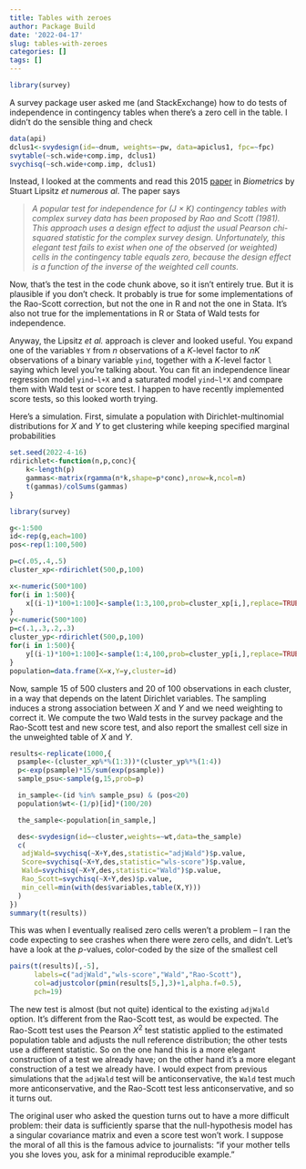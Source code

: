 ```yaml
---
title: Tables with zeroes
author: Package Build
date: '2022-04-17'
slug: tables-with-zeroes
categories: []
tags: []
---
```


```r
library(survey)
```

A survey package user asked me (and StackExchange) how to do tests of independence in contingency tables when there's a zero cell in the table. I didn't do the sensible thing and check

```r
data(api)
dclus1<-svydesign(id=~dnum, weights=~pw, data=apiclus1, fpc=~fpc)
svytable(~sch.wide+comp.imp, dclus1) 
svychisq(~sch.wide+comp.imp, dclus1)
```

Instead, I looked at the comments and read this 2015 [paper](https://www.ncbi.nlm.nih.gov/pmc/articles/PMC4567525/) in *Biometrics* by Stuart Lipsitz *et numerous al*. The paper says

>*A popular test for independence for (J × K) contingency tables with complex survey data has been proposed by Rao and Scott (1981). This approach uses a design effect to adjust the usual Pearson chi-squared statistic for the complex survey design. Unfortunately, this elegant test fails to exist when one of the observed (or weighted) cells in the contingency table equals zero, because the design effect is a function of the inverse of the weighted cell counts.*

Now, that's the test in the code chunk above, so it isn't entirely true. But it is plausible if you don't check. It probably is true for some implementations of the Rao-Scott correction, but not the one in R and not the one in Stata.  It's also not true for the implementations in R or Stata of Wald tests for independence. 

Anyway, the Lipsitz *et al.* approach is clever and looked useful. You expand one of the variables `Y` from $n$ observations of a $K$-level factor to $nK$ observations of a binary variable `yind`, together with a $K$-level factor `l` saying which level you're talking about. You can fit an independence linear regression model `yind~l+X` and a saturated model `yind~l*X` and compare them with Wald test or score test.  I happen to have recently implemented score tests, so this looked worth trying. 

Here's a simulation. First, simulate a population with Dirichlet-multinomial distributions for $X$ and $Y$ to get clustering while keeping specified marginal probabilities
```r
set.seed(2022-4-16)
rdirichlet<-function(n,p,conc){
	k<-length(p)
	gammas<-matrix(rgamma(n*k,shape=p*conc),nrow=k,ncol=n)
	t(gammas)/colSums(gammas)
}

library(survey)

g<-1:500
id<-rep(g,each=100)
pos<-rep(1:100,500)

p=c(.05,.4,.5)
cluster_xp<-rdirichlet(500,p,100)

x<-numeric(500*100)
for(i in 1:500){
	x[(i-1)*100+1:100]<-sample(1:3,100,prob=cluster_xp[i,],replace=TRUE)
}
y<-numeric(500*100)
p=c(.1,.3,.2,.3)
cluster_yp<-rdirichlet(500,p,100)
for(i in 1:500){
	y[(i-1)*100+1:100]<-sample(1:4,100,prob=cluster_yp[i,],replace=TRUE)
}
population=data.frame(X=x,Y=y,cluster=id)
```

Now, sample 15 of 500 clusters and 20 of 100 observations in each cluster, in a way that depends on the latent Dirichlet variables.  The sampling induces a strong association between $X$ and $Y$ and we need weighting to correct it.  We compute the two Wald tests in the survey package and the Rao-Scott test and new score test, and also report the smallest cell size in the unweighted table of $X$ and $Y$.

```r
results<-replicate(1000,{
  psample<-(cluster_xp%*%(1:3))*(cluster_yp%*%(1:4))
  p<-exp(psample)*15/sum(exp(psample))
  sample_psu<-sample(g,15,prob=p)

  in_sample<-(id %in% sample_psu) & (pos<20)
  population$wt<-(1/p)[id]*(100/20)

  the_sample<-population[in_sample,]

  des<-svydesign(id=~cluster,weights=~wt,data=the_sample)
  c(
   adjWald=svychisq(~X+Y,des,statistic="adjWald")$p.value, 
   Score=svychisq(~X+Y,des,statistic="wls-score")$p.value, 
   Wald=svychisq(~X+Y,des,statistic="Wald")$p.value, 
   Rao_Scott=svychisq(~X+Y,des)$p.value,
   min_cell=min(with(des$variables,table(X,Y)))
  )
})
summary(t(results))
```
This was when I eventually realised zero cells weren't a problem -- I ran the code expecting to see crashes when there were zero cells, and didn't.  Let's have a look at the $p$-values, color-coded by the size of the smallest cell

```r
pairs(t(results)[,-5],
      labels=c("adjWald","wls-score","Wald","Rao-Scott"),
      col=adjustcolor(pmin(results[5,],3)+1,alpha.f=0.5),
      pch=19)
```

The new test is almost (but not quite) identical to the existing `adjWald` option. It's different from the Rao-Scott test, as would be expected. The Rao-Scott test uses the Pearson $X^2$ test statistic applied to the estimated population table and adjusts the null reference distribution; the other tests use a different statistic.  So on the one hand this is a more elegant construction of a test we already have; on the other hand it's a more elegant construction of a test we already have.  I would expect from previous simulations that the `adjWald` test will be anticonservative, the `Wald` test much more anticonservative, and the Rao-Scott test less anticonservative, and so it turns out. 

The original user who asked the question turns out to have a more difficult problem: their data is sufficiently sparse that the null-hypothesis model has a singular covariance matrix and even a score test won't work.  I suppose the moral of all this is the famous advice to journalists: "if your mother tells you she loves you, ask for a minimal reproducible example."
